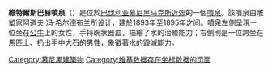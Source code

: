 {{Expand language|1=de|time=2020-07-15T03:45:40+00:00}}
{{Infobox artwork
| title = 維特爾斯巴赫噴泉<br>Wittelsbacher Brunnen
| image = Fuente Wittelsbacher, Plaza Lenbach, Múnich, Alemania, 2015-07-04, DD 07-09 HDR.JPG
| artist = [[阿道夫·冯·希尔德布兰|阿道夫·冯·希尔德布兰]]
| year = {{start_date|1893}}
| completion_date = {{start_date|1895}}
| medium = [[溫特斯貝格山|溫特斯貝格山]][[大理石|大理石]]、[[石灰岩|石灰岩]]
| movement = [[古典主義|古典主義]]
| city = {{link-en|德国}}[[巴伐利亚|巴伐利亚]][[慕尼黑|慕尼黑]]
| coordinates = {{Coord|48|8|28.8|N|11|34|9.6|E|type:landmark_source:kolossus-dewiki_region:DE-BY|display=inline,title}}
}}
'''維特爾斯巴赫噴泉'''（{{lang-de|Wittelsbacher Brunnen}}）是位於{{link-en|德国}}[[巴伐利亚|巴伐利亚]][[慕尼黑|慕尼黑]][[马克斯近郊|马克斯近郊]]的一個[[噴泉|噴泉]]。該噴泉由雕塑家[[阿道夫·冯·希尔德布兰|阿道夫·冯·希尔德布兰]]所设计，建於1893年至1895年之间。噴泉左側呈現一位坐在[[公牛|公牛]]上的女性，手持碗狀器皿，描繪了水的治癒能力；右側則是一位跨坐在馬匹上、扔出手中大石的男性，象徵著水的毀滅能力。
{{Commonscat|Wittelsbacher Fountain in Munich|Wittelsbacherbrunnen}}
[[Category:慕尼黑建築物|Category:慕尼黑建築物]]
[[Category:维基数据存在坐标数据的页面|Category:维基数据存在坐标数据的页面]]